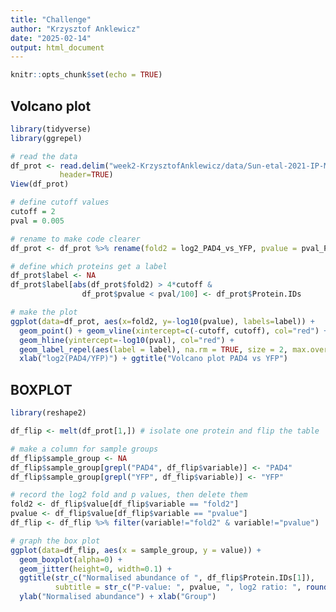 ```yaml
---
title: "Challenge"
author: "Krzysztof Anklewicz"
date: "2025-02-14"
output: html_document
---
```


```r
knitr::opts_chunk$set(echo = TRUE)
```

## Volcano plot

```r
library(tidyverse)
library(ggrepel)

# read the data
df_prot <- read.delim("week2-KrzysztofAnklewicz/data/Sun-etal-2021-IP-MS-PAD4-vs-YFP.txt",
           header=TRUE)
View(df_prot)

# define cutoff values
cutoff = 2
pval = 0.005

# rename to make code clearer
df_prot <- df_prot %>% rename(fold2 = log2_PAD4_vs_YFP, pvalue = pval_PAD4_vs_YFP)

# define which proteins get a label
df_prot$label <- NA
df_prot$label[abs(df_prot$fold2) > 4*cutoff & 
                df_prot$pvalue < pval/100] <- df_prot$Protein.IDs

# make the plot
ggplot(data=df_prot, aes(x=fold2, y=-log10(pvalue), labels=label)) + 
  geom_point() + geom_vline(xintercept=c(-cutoff, cutoff), col="red") +
  geom_hline(yintercept=-log10(pval), col="red") +
  geom_label_repel(aes(label = label), na.rm = TRUE, size = 2, max.overlaps = 15) + 
  xlab("log2(PAD4/YFP)") + ggtitle("Volcano plot PAD4 vs YFP")
```
  
  
## BOXPLOT

```r
library(reshape2)

df_flip <- melt(df_prot[1,]) # isolate one protein and flip the table

# make a column for sample groups
df_flip$sample_group <- NA
df_flip$sample_group[grepl("PAD4", df_flip$variable)] <- "PAD4"
df_flip$sample_group[grepl("YFP", df_flip$variable)] <- "YFP"

# record the log2 fold and p values, then delete them
fold2 <- df_flip$value[df_flip$variable == "fold2"]
pvalue <- df_flip$value[df_flip$variable == "pvalue"]
df_flip <- df_flip %>% filter(variable!="fold2" & variable!="pvalue")

# graph the box plot
ggplot(data=df_flip, aes(x = sample_group, y = value)) + 
  geom_boxplot(alpha=0) + 
  geom_jitter(height=0, width=0.1) + 
  ggtitle(str_c("Normalised abundance of ", df_flip$Protein.IDs[1]),
          subtitle = str_c("P-value: ", pvalue, ", log2 ratio: ", round(fold2, 2)))+
  ylab("Normalised abundance") + xlab("Group") 
```  





